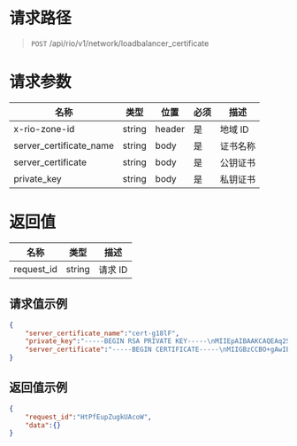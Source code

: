 <style>.topic-content-wrap .topic-detail table thead th { word-break: keep-all; }</style>


# 请求路径
> `POST` /api/rio/v1/network/loadbalancer_certificate


# 请求参数
名称 | 类型 | 位置 | 必须 | 描述 
----- | ----- | ----- | ----- | ----- 
x-rio-zone-id           | string | header| 是 | 地域 ID
server_certificate_name		| string 	| body | 是 | 证书名称
server_certificate			| string 	| body | 是 | 公钥证书
private_key					| string 	| body | 是 | 私钥证书


# 返回值
名称 | 类型 |  描述
----- | ----- | -----
request_id	| string             | 请求 ID

## 请求值示例
```json
{
    "server_certificate_name":"cert-g18lF",
    "private_key":"-----BEGIN RSA PRIVATE KEY-----\nMIIEpAIBAAKCAQEAq2SOUgZGOAHNY3n7qR5R0h/nYYMnz69xz+hXoysPvfsoWnZi\nMIIEpAIBAAKCAQEAq2SOUgZGOAHNY3n7qR5R0h/nYYMnz69xz+hXoysPvfsoWnZi\nMIIEpAIBAAKCAQEAq2SOUgZGOAHNY3n7qR5R0h/nYYMnz69xz+hXoysPvfsoWnZi\nMIIEpAIBAAKCAQEAq2SOUgZGOAHNY3n7qR5R0h/nYYMnz69xz+hXoysPvfsoWnZi\nMIIEpAIBAAKCAQEAq2SOUgZGOAHNY3n7qR5R0h/nYYMnz69xz+hXoysPvfsoWnZi\nMIIEpAIBAAKCAQEAq2SOUgZGOAHNY3n7qR5R0h/nYYMnz69xz+hXoysPvfsoWnZi\nMIIEpAIBAAKCAQEAq2SOUgZGOAHNY3n7qR5R0h/nYYMnz69xz+hXoysPvfsoWnZi\nMIIEpAIBAAKCAQEAq2SOUgZGOAHNY3n7qR5R0h/nYYMnz69xz+hXoysPvfsoWnZi\nMIIEpAIBAAKCAQEAq2SOUgZGOAHNY3n7qR5R0h/nYYMnz69xz+hXoysPvfsoWnZi\nH/Me/JtAfoZC/KPdFXUAP7sKMiRn4W8yjRbwnDoJ+oILYC7BQnnDrg==\n-----END RSA PRIVATE KEY-----",
    "server_certificate":"-----BEGIN CERTIFICATE-----\nMIIGBzCCBO+gAwIBAgIQB43fqgfzkdLGf7ZbZrnW8DANBgkqhkiG9w0BAQsFADBy\nMIIGBzCCBO+gAwIBAgIQB43fqgfzkdLGf7ZbZrnW8DANBgkqhkiG9w0BAQsFADBy\nMIIGBzCCBO+gAwIBAgIQB43fqgfzkdLGf7ZbZrnW8DANBgkqhkiG9w0BAQsFADBy\nMIIGBzCCBO+gAwIBAgIQB43fqgfzkdLGf7ZbZrnW8DANBgkqhkiG9w0BAQsFADBy\nMIIGBzCCBO+gAwIBAgIQB43fqgfzkdLGf7ZbZrnW8DANBgkqhkiG9w0BAQsFADBy\nMEUCIC8TECfLn7Z2QSF50fslk6qRRUD7/M9U/s/G4lkc9YLGAiEAnFhazQEZi0iv\nk8pTyYVUpTFxc7KVLWKld+FS0LtP830AdwBRo7D1/QF5nFZtuDd4jwykeswbJ8v3\nMIIGBzCCBO+gAwIBAgIQB43fqgfzkdLGf7ZbZrnW8DANBgkqhkiG9w0BAQsFADBy\nZQY7xMdSt78DPO5rtQIhAJxTdyPLScpckqH1TcYrj/YI9UTKVTETqEWMaCmWeczC\nMIIGBzCCBO+gAwIBAgIQB43fqgfzkdLGf7ZbZrnW8DANBgkqhkiG9w0BAQsFADBy\nRjBEAiAsVp6D1slvCxoZOmJWTN7FtfWhy5eDe9HNtWk2kUN/OAIgVCK7LOpU78QB\ndu0dfxwhjpYVfzrIpGECTIFhx5IvQ98wDQYJKoZIhvcNAQELBQADggEBAABsCFZT\nk6utJLcyl2h5+AerUcNYhJaT+u4iiqQEgMEn6axhO/2LGQg46gHZKWlWUqt5g3yG\nMIIGBzCCBO+gAwIBAgIQB43fqgfzkdLGf7ZbZrnW8DANBgkqhkiG9w0BAQsFADBy\nmnu89bPphE1XLNEQTV7m5JeyvY+++HeY5vHyeKEKmUJBo5iGn2Cj/FEawCzoJJCt\n3KbxU/5ccTd7hTQAr6XXXJMkQhbbT2Jdi63gFkdSwhkTqbckrrRh7N0kFYJO1Fp4\nZhfYBD+DfzgCzcCffju8/vK6Dtj6M5tvO6dRCpyLYsmPdzpuoYLpkEVa7NXZy/PQ\nU0SSRQhXUliRv5k=\n-----END CERTIFICATE-----"
}
```

## 返回值示例
```json
{
    "request_id":"HtPfEupZugkUAcoW",
    "data":{}
}
```